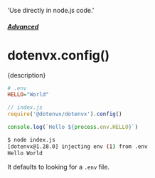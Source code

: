   'Use directly in node.js code.'

##### [Advanced](/docs/advanced)
# dotenvx.config()

<p className="lead">{description}</p>

```ini
# .env
HELLO="World"
```

```js
// index.js
require('@dotenvx/dotenvx').config()

console.log(`Hello ${process.env.HELLO}`)
```

```sh
$ node index.js
[dotenvx@1.28.0] injecting env (1) from .env
Hello World
```

It defaults to looking for a `.env` file.

